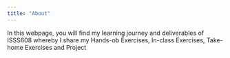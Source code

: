 ```yaml
---
title: "About"
---
```


In this webpage, you will find my learning journey and deliverables of ISSS608 whereby I share my Hands-ob Exercises, In-class Exercises, Take-home Exercises and Project
